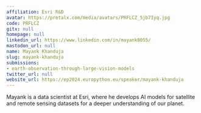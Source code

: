 ```yaml
---
affiliation: Esri R&D
avatar: https://pretalx.com/media/avatars/PRFLCZ_5jb7Iyq.jpg
code: PRFLCZ
gitx: null
homepage: null
linkedin_url: https://www.linkedin.com/in/mayank8055/
mastodon_url: null
name: Mayank Khanduja
slug: mayank-khanduja
submissions:
- earth-observation-through-large-vision-models
twitter_url: null
website_url: https://ep2024.europython.eu/speaker/mayank-khanduja
---
```


Mayank is a data scientist at Esri, where he develops AI models for satellite and remote sensing datasets for a deeper understanding of our planet.
